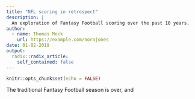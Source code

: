 ```yaml
---
title: "NFL scoring in retrospect"
description: |
  An exploration of Fantasy Football scoring over the past 10 years.
author:
  - name: Thomas Mock
    url: https://example.com/norajones
date: 01-02-2019
output:
  radix::radix_article:
    self_contained: false
---
```


```r
knitr::opts_chunk$set(echo = FALSE)
```

The traditional Fantasy Football season is over, and 
